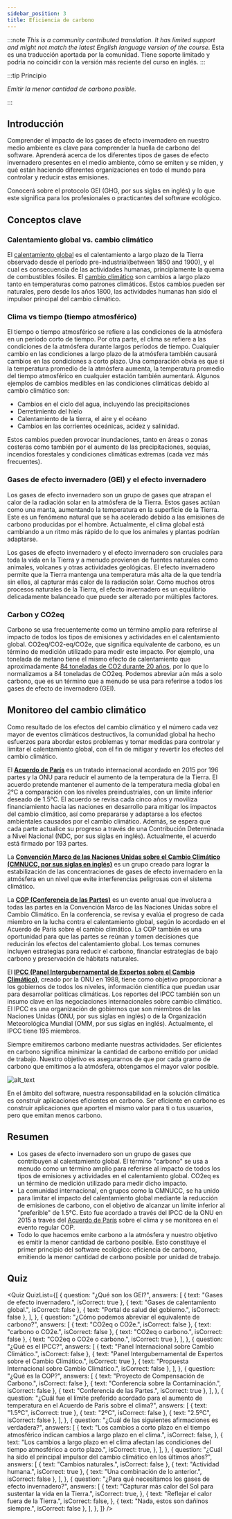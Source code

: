 ```yaml
---
sidebar_position: 3
title: Eficiencia de carbono
---
```



:::note
*This is a community contributed translation. It has limited support and might not match the latest English language version of the course.* Esta es una traducción aportada por la comunidad. Tiene soporte limitado y podría no coincidir con la versión más reciente del curso en inglés.
:::

:::tip Principio

_Emitir la menor cantidad de carbono posible._

:::

## Introducción

Comprender el impacto de los gases de efecto invernadero en nuestro medio ambiente es clave para comprender la huella de carbono del software. Aprenderá acerca de los diferentes tipos de gases de efecto invernadero presentes en el medio ambiente, cómo se emiten y se miden, y qué están haciendo diferentes organizaciones en todo el mundo para controlar y reducir estas emisiones.

Conocerá sobre el protocolo GEI (GHG, por sus siglas en inglés) y lo que este significa para los profesionales o practicantes del software ecológico.

## Conceptos clave

### Calentamiento global vs. cambio climático

El [calentamiento global](https://climate.nasa.gov/global-warming-vs-climate-change/) es el calentamiento a largo plazo de la Tierra observado desde el período pre-industrial(between 1850 and 1900), y el cual es consecuencia de las actividades humanas, principlamente la quema de combustibles fósiles. El [cambio climático](https://climate.nasa.gov/global-warming-vs-climate-change/) son cambios a largo plazo tanto en temperaturas como patrones climáticos. Estos cambios pueden ser naturales, pero desde los años 1800, las actividades humanas han sido el impulsor principal del cambio climático.

### Clima vs tiempo (tiempo atmosférico)

El tiempo o tiempo atmosférico se refiere a las condiciones de la atmósfera en un período corto de tiempo. Por otra parte, el clima se refiere a las condiciones de la atmósfera durante largos períodos de tiempo. Cualquier cambio en las condiciones a largo plazo de la atmósfera también causará cambios en las condiciones a corto plazo. Una comparación obvia es que si la temperatura promedio de la atmósfera aumenta, la temperatura promedio del tiempo atmosférico en cualquier estación también aumentará. Algunos ejemplos de cambios medibles en las condiciones climáticas debido al cambio climático son:

- Cambios en el ciclo del agua, incluyendo las precipitaciones
- Derretimiento del hielo
- Calentamiento de la tierra, el aire y el océano
- Cambios en las corrientes oceánicas, acidez y salinidad.

Estos cambios pueden provocar inundaciones, tanto en áreas o zonas costeras como también por el aumento de las precipitaciones, sequías, incendios forestales y condiciones climáticas extremas (cada vez más frecuentes).

### Gases de efecto invernadero (GEI) y el efecto invernadero

Los gases de efecto invernadero son un grupo de gases que atrapan el calor de la radiación solar en la atmósfera de la Tierra. Estos gases actúan como una manta, aumentando la temperatura en la superficie de la Tierra. Este es un fenómeno natural que se ha acelerado debido a las emisiones de carbono producidas por el hombre. Actualmente, el clima global está cambiando a un ritmo más rápido de lo que los animales y plantas podrían adaptarse.

Los gases de efecto invernadero y el efecto invernadero son cruciales para toda la vida en la Tierra y a menudo provienen de fuentes naturales como animales, volcanes y otras actividades geológicas. El efecto invernadero permite que la Tierra mantenga una temperatura más alta de la que tendría sin ellos, al capturar más calor de la radiación solar. Como muchos otros procesos naturales de la Tierra, el efecto invernadero es un equilibrio delicadamente balanceado que puede ser alterado por múltiples factores.

### Carbon y CO2eq

Carbono se usa frecuentemente como un término amplio para referirse al impacto de todos los tipos de emisiones y actividades en el calentamiento global. CO2eq/CO2-eq/CO2e, que significa equivalente de carbono, es un término de medición utilizado para medir este impacto. Por ejemplo, una tonelada de metano tiene el mismo efecto de calentamiento que aproximadamente [84 toneladas de CO2 durante 20 años](https://energy.ec.europa.eu/topics/oil-gas-and-coal/methane-emissions_en), por lo que lo normalizamos a 84 toneladas de CO2eq. Podemos abreviar aún más a solo carbono, que es un término que a menudo se usa para referirse a todos los gases de efecto de invernadero (GEI).

## Monitoreo del cambio climático

Como resultado de los efectos del cambio climático y el número cada vez mayor de eventos climáticos destructivos, la comunidad global ha hecho esfuerzos para abordar estos problemas y tomar medidas para controlar y limitar el calentamiento global, con el fin de mitigar y revertir los efectos del cambio climático.

El [**Acuerdo de París**](https://unfccc.int/process-and-meetings/the-paris-agreement/the-paris-agreement) es un tratado internacional acordado en 2015 por 196 partes y la ONU para reducir el aumento de la temperatura de la Tierra. El acuerdo pretende mantener el aumento de la temperatura media global en 2°C a comparación con los niveles preindustriales, con un límite inferior deseado de 1.5°C. El acuerdo se revisa cada cinco años y moviliza financiamiento hacia las naciones en desarrollo para mitigar los impactos del cambio climático, así como prepararse y adaptarse a los efectos ambientales causados por el cambio climático. Además, se espera que cada parte actualice su progreso a través de una Contribución Determinada a Nivel Nacional (NDC, por sus siglas en inglés). Actualmente, el acuerdo está firmado por 193 partes.

La [**Convención Marco de las Naciones Unidas sobre el Cambio Climático (CMNUCC, por sus siglas en inglés)**](https://unfccc.int/process-and-meetings/the-convention/what-is-the-united-nations-framework-convention-on-climate-change) es un grupo creado para lograr la estabilización de las concentraciones de gases de efecto invernadero en la atmósfera en un nivel que evite interferencias peligrosas con el sistema climático.

La [**COP (Conferencia de las Partes)**](https://unfccc.int/process/bodies/supreme-bodies/conference-of-the-parties-cop) es un evento anual que involucra a todas las partes en la Convención Marco de las Naciones Unidas sobre el Cambio Climático. En la conferencia, se revisa y evalúa el progreso de cada miembro en la lucha contra el calentamiento global, según lo acordado en el Acuerdo de París sobre el cambio climático. La COP también es una oportunidad para que las partes se reúnan y tomen decisiones que reducirán los efectos del calentamiento global. Los temas comunes incluyen estrategias para reducir el carbono, financiar estrategias de bajo carbono y preservación de hábitats naturales.

El [**IPCC (Panel Intergubernamental de Expertos sobre el Cambio Climático)**](https://www.ipcc.ch/about/), creado por la ONU en 1988, tiene como objetivo proporcionar a los gobiernos de todos los niveles, información científica que puedan usar para desarrollar políticas climáticas. Los reportes del IPCC también son un insumo clave en las negociaciones internacionales sobre cambio climático. El IPCC es una organización de gobiernos que son miembros de las Naciones Unidas (ONU, por sus siglas en inglés) o de la Organización Meteorológica Mundial (OMM, por sus siglas en inglés). Actualmente, el IPCC tiene 195 miembros.

Siempre emitiremos carbono mediante nuestras actividades. Ser eficientes en carbono significa minimizar la cantidad de carbono emitido por unidad de trabajo. Nuestro objetivo es asegurarnos de que por cada gramo de carbono que emitimos a la atmósfera, obtengamos el mayor valor posible.

![alt_text](./images/02_monitoring_climate_change.png "image_tooltip")

En el ámbito del software, nuestra responsabilidad en la solución climática es construir aplicaciones eficientes en carbono. Ser eficiente en carbono es construir aplicaciones que aporten el mismo valor para ti o tus usuarios, pero que emitan menos carbono.

## Resumen

- Los gases de efecto invernadero son un grupo de gases que contribuyen al calentamiento global. El término "carbono" se usa a menudo como un término amplio para referirse al impacto de todos los tipos de emisiones y actividades en el calentamiento global. CO2eq es un término de medición utilizado para medir dicho impacto.
- La comunidad internacional, en grupos como la CMNUCC, se ha unido para limitar el impacto del calentamiento global mediante la reducción de emisiones de carbono, con el objetivo de alcanzar un límite inferior al "preferible" de 1.5°C. Esto fue acordado a través del IPCC de la ONU en 2015 a través del [Acuerdo de París](https://unfccc.int/process-and-meetings/the-paris-agreement/the-paris-agreement) sobre el clima y se monitorea en el evento regular COP.
- Todo lo que hacemos emite carbono a la atmósfera y nuestro objetivo es emitir la menor cantidad de carbono posible. Esto constituye el primer principio del software ecológico: eficiencia de carbono, emitiendo la menor cantidad de carbono posible por unidad de trabajo.

## Quiz

<Quiz
  QuizList={[
    {
      question: "¿Qué son los GEI?",
      answers: [
        { text: "Gases de efecto invernadero.", isCorrect: true },
        { text: "Gases de calentamiento global.", isCorrect: false },
        { text: "Portal de salud del gobierno.", isCorrect: false },
      ],
    },
    {
      question: "¿Cómo podemos abreviar el equivalente de carbono?",
      answers: [
        { text: "CO2eq o CO2e.", isCorrect: false },
        { text: "carbono o CO2e.", isCorrect: false },
        { text: "CO2eq o carbono.", isCorrect: false },
        { text: "CO2eq o CO2e o carbono.", isCorrect: true },
      ],
    },
    {
      question: "¿Qué es el IPCC?",
      answers: [
        { text: "Panel Internacional sobre Cambio Climático.", isCorrect: false },
        { text: "Panel Intergubernamental de Expertos sobre el Cambio Climático.", isCorrect: true },
        { text: "Propuesta Internacional sobre Cambio Climático.", isCorrect: false },
      ],
    },
    {
      question: "¿Qué es la COP?",
      answers: [
        { text: "Proyecto de Compensación de Carbono.", isCorrect: false },
        { text: "Conferencia sobre la Contaminación.", isCorrect: false },
        { text: "Conferencia de las Partes.", isCorrect: true },
      ],
    },
    {
      question: "¿Cuál fue el límite preferido acordado para el aumento de temperatura en el Acuerdo de París sobre el clima?",
      answers: [
        { text: "1.5ºC", isCorrect: true },
        { text: "2ºC", isCorrect: false },
        { text: "2.5ºC", isCorrect: false },
      ],
    },
    {
      question: "¿Cuál de las siguientes afirmaciones es verdadera?",
      answers: [
        {
          text: "Los cambios a corto plazo en el tiempo atmosférico indican cambios a largo plazo en el clima.",
          isCorrect: false,
        },
        {
          text: "Los cambios a largo plazo en el clima afectan las condiciones del tiempo atmosférico a corto plazo.",
          isCorrect: true,
        },
      ],
    },
    {
      question: "¿Cuál ha sido el principal impulsor del cambio climático en los últimos años?",
      answers: [
        { text: "Cambios naturales.", isCorrect: false },
        { text: "Actividad humana.", isCorrect: true },
        { text: "Una combinación de lo anterior.", isCorrect: false },
      ],
    },
    {
      question: "¿Para qué necesitamos los gases de efecto invernadero?",
      answers: [
        {
          text: "Capturar más calor del Sol para sustentar la vida en la Tierra.",
          isCorrect: true,
        },
        {
          text: "Reflejar el calor fuera de la Tierra.",
          isCorrect: false,
        },
        { text: "Nada, estos son dañinos siempre.", isCorrect: false },
      ],
    },
  ]}
/>
